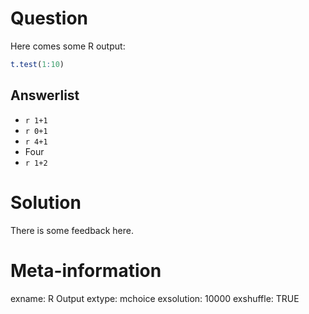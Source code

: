 Question
========
Here comes some R output:
```{r, results='markup'}
t.test(1:10)
```


Answerlist
----------
* `r 1+1`
* `r 0+1`
* `r 4+1`
* Four
* `r 1+2`

Solution
========

There is some feedback here.

Meta-information
================
exname: R Output
extype: mchoice
exsolution: 10000
exshuffle: TRUE
